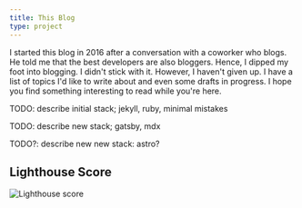 ```yaml
---
title: This Blog
type: project
---
```


I started this blog in 2016 after a conversation with a coworker who blogs. He told me that the best developers are also bloggers. Hence, I dipped my foot into blogging. I didn't stick with it. However, I haven't given up. I have a list of topics I'd like to write about and even some drafts in progress. I hope you find something interesting to read while you're here.

TODO: describe initial stack; jekyll, ruby, minimal mistakes

TODO: describe new stack; gatsby, mdx

TODO?: describe new new stack: astro?

## Lighthouse Score

![Lighthouse score](lighthouse.png)

